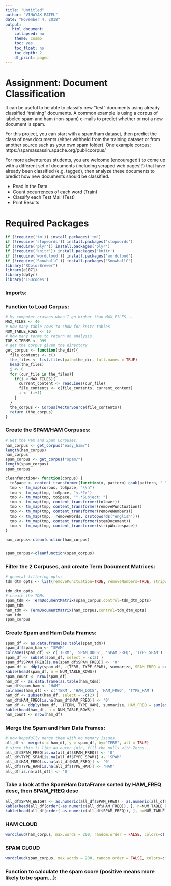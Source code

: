```yaml
---
title: "Untitled"
author: "VINAYAK PATEL"
date: "November 4, 2018"
output:
   html_document:
    collapsed: no
    theme: cosmo
    toc: yes
    toc_float: no
    toc_depth: 2
    df_print: paged
---
```


# Assignment: Document Classification

It can be useful to be able to classify new "test" documents using already classified "training" documents.  A common example is using a corpus of labeled spam and ham (non-spam) e-mails to predict whether or not a new document is spam.  

For this project, you can start with a spam/ham dataset, then predict the class of new documents (either withheld from the training dataset or from another source such as your own spam folder).   One example corpus:  https://spamassassin.apache.org/publiccorpus/

For more adventurous students, you are welcome (encouraged!) to come up with a different set of documents (including scraped web pages!?) that have already been classified (e.g. tagged), then analyze these documents to predict how new documents should be classified.

* Read in the Data
* Count occurrences of each word (Train)
* Classify each Test Mail (Test)
* Print Results

# **Required Packages**
```r
if (!require('tm')) install.packages('tm')
if (!require('stopwords')) install.packages('stopwords')
if (!require('plyr')) install.packages('plyr')
if (!require('knitr')) install.packages('knitr')
if (!require('wordcloud')) install.packages('wordcloud')
if (!require('SnowballC')) install.packages('SnowballC')
library("RColorBrewer")
library(e1071)
library(dplyr)
library('ISOcodes')
```


### Imports:

### Function to Load Corpus:

```r
# My computer crashes when I go higher than MAX_FILES...
MAX_FILES <- 40
# How many table rows to show for knitr tables
NUM_TABLE_ROWS <- 10
# how many terms to return on analysis
TOP_X_TERMS <- 999
# get the corpus given the directory
get_corpus <- function(the_dir){
  file_contents <- c()
  the_files <- list.files(path=the_dir, full.names = TRUE)
  head(the_files)
  i <- 0
  for (cur_file in the_files){
    if(i < MAX_FILES){
      current_content <- readLines(cur_file)
      file_contents <- c(file_contents, current_content)
      i <- (i+1)
    }
  }
  the_corpus <- Corpus(VectorSource(file_contents))
  return (the_corpus)
}
```

### Create the SPAM/HAM Corpuses:

```r
# Get the Ham and Spam Corpuses:
ham_corpus <- get_corpus("easy_ham/")
length(ham_corpus)
ham_corpus
spam_corpus <- get_corpus("spam/")
length(spam_corpus)
spam_corpus

cleanfunction<- function(corpus) {
  toSpace <- content_transformer(function(x, pattern) gsub(pattern, " ", x))
  tmp <- tm_map(corpus, toSpace, "\\n")
  tmp <- tm_map(tmp, toSpace, "<.*?>")
  tmp <- tm_map(tmp, toSpace, "^.*Subject: ")
  tmp <- tm_map(tmp, content_transformer(tolower))
  tmp <- tm_map(tmp, content_transformer(removePunctuation)) 
  tmp <- tm_map(tmp, content_transformer(removeNumbers))
  tmp <- tm_map(tmp,  removeWords, c(stopwords("english")))
  tmp <- tm_map(tmp, content_transformer(stemDocument))  
  tmp <- tm_map(tmp, content_transformer(stripWhitespace))
}

ham_corpus<-cleanfunction(ham_corpus)


spam_corpus<-cleanfunction(spam_corpus)

```

### Filter the 2 Corpuses, and create Term Document Matrices:

```r
# general filtering opts:
tdm_dtm_opts <- list(removePunctuation=TRUE, removeNumbers=TRUE, stripWhitespace=TRUE, tolower=TRUE, stopwords=TRUE, minWordLength = 2)

tdm_dtm_opts
# create the TDMs
spam_tdm <- TermDocumentMatrix(spam_corpus,control=tdm_dtm_opts)
spam_tdm
ham_tdm <- TermDocumentMatrix(ham_corpus,control=tdm_dtm_opts)
ham_tdm
spam_corpus
```

### Create Spam and Ham Data Frames:

```r
spam_df <- as.data.frame(as.table(spam_tdm))
spam_df$spam_ham <- "SPAM"
colnames(spam_df) <- c('TERM', 'SPAM_DOCS', 'SPAM_FREQ', 'TYPE_SPAM')
spam_df <- subset(spam_df, select = -c(2) )
spam_df$SPAM_FREQ[is.na(spam_df$SPAM_FREQ)] <- '0'
spam_df <- ddply(spam_df, .(TERM, TYPE_SPAM), summarize, SPAM_FREQ = sum(as.numeric(SPAM_FREQ)))
kable(head(spam_df, n = NUM_TABLE_ROWS))
spam_count <- nrow(spam_df)
ham_df <- as.data.frame(as.table(ham_tdm))
ham_df$spam_ham <- "HAM"
colnames(ham_df) <- c('TERM', 'HAM_DOCS', 'HAM_FREQ', 'TYPE_HAM')
ham_df <- subset(ham_df, select = -c(2) )
ham_df$HAM_FREQ[is.na(ham_df$HAM_FREQ)] <- '0'
ham_df <- ddply(ham_df, .(TERM, TYPE_HAM), summarize, HAM_FREQ = sum(as.numeric(HAM_FREQ)))
kable(head(ham_df, n = NUM_TABLE_ROWS))
ham_count <- nrow(ham_df)
```

### Merge the Spam and Ham Data Frames:

```r
# now hopefully merge them with no memory issues..
all_df <- merge(x = ham_df, y = spam_df, by="TERM", all = TRUE)
# since this is like an outer join, fill the nulls with Zeros...
all_df$SPAM_FREQ[is.na(all_df$SPAM_FREQ)] <- '0'
all_df$TYPE_SPAM[is.na(all_df$TYPE_SPAM)] <- 'SPAM'
all_df$HAM_FREQ[is.na(all_df$HAM_FREQ)] <- '0'
all_df$TYPE_HAM[is.na(all_df$TYPE_HAM)] <- 'HAM'
all_df[is.na(all_df)] <- '0'
```  

### Take a look at the SpamHam DataFrame sorted by HAM_FREQ desc, then SPAM_FREQ desc

```r
all_df$SPAM_WEIGHT <- as.numeric(all_df$SPAM_FREQ) - as.numeric(all_df$HAM_FREQ)
kable(head(all_df[order(-as.numeric(all_df$HAM_FREQ)), ], n=NUM_TABLE_ROWS))
kable(head(all_df[order(-as.numeric(all_df$SPAM_FREQ)), ], n=NUM_TABLE_ROWS))
```  

### HAM CLOUD

```r
wordcloud(ham_corpus, max.words = 200, random.order = FALSE, colors=c('green'))
```

### SPAM CLOUD

```r
wordcloud(spam_corpus, max.words = 200, random.order = FALSE, colors=c('red'))
```

### Function to calculate the spam score (positive means more likely to be spam...):
